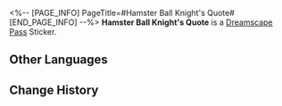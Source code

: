 <%-- [PAGE_INFO]
PageTitle=#Hamster Ball Knight's Quote#
[END_PAGE_INFO] --%>
{{Stub|Location information}}
{{Item Infobox
|id          = 223533
|image       = Dreamscape Pass Sticker Text.png
|type        = Dreamscape Pass Sticker
|type2       = The Most Absurd Stage Stickers
|invCategory = 
|rarity      = 4
|effect      = 
|description = Digital stickers that can be used to decorate the pages of the Dreamtour Handbook. They come in many different styles.
|source1     = [[Cheer up Neony, the troubled dream bubble artist]]
}}
{{Description|"Speed is everything! Floor it, my friend!"}}
'''Hamster Ball Knight's Quote''' is a [[Dreamscape Pass]] Sticker.

==Other Languages==
{{Other Languages
|en   = Hamster Ball Knight's Quote
|zhs  = 仓鼠球骑士的名句
|zht  = 倉鼠球騎士的名言
|ja   = ハムスターボールの騎士の名セリフ
|ko   = 햄스터볼 기사의 명언
|es   = Frases célebres del Caballero Bola de Hámster
|fr   = Réplique de Turbo-hamster
|ru   = Изречение Хомяка-рыцаря
|th   = วลีเด็ดของอัศวินบอลแฮมสเตอร์
|vi   = Những Câu Nói Hay Của Kỵ Sĩ Bóng Hamster
|de   = Berühmtes Zitat des Hamsterball-Ritters
|id   = Kata Mutiara Kesatria Bola Hamster
|pt   = Citações do Cavaleiro Bola de Hamster
}}

==Change History==
{{Change History|2.1}}